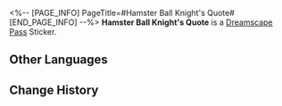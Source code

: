 <%-- [PAGE_INFO]
PageTitle=#Hamster Ball Knight's Quote#
[END_PAGE_INFO] --%>
{{Stub|Location information}}
{{Item Infobox
|id          = 223533
|image       = Dreamscape Pass Sticker Text.png
|type        = Dreamscape Pass Sticker
|type2       = The Most Absurd Stage Stickers
|invCategory = 
|rarity      = 4
|effect      = 
|description = Digital stickers that can be used to decorate the pages of the Dreamtour Handbook. They come in many different styles.
|source1     = [[Cheer up Neony, the troubled dream bubble artist]]
}}
{{Description|"Speed is everything! Floor it, my friend!"}}
'''Hamster Ball Knight's Quote''' is a [[Dreamscape Pass]] Sticker.

==Other Languages==
{{Other Languages
|en   = Hamster Ball Knight's Quote
|zhs  = 仓鼠球骑士的名句
|zht  = 倉鼠球騎士的名言
|ja   = ハムスターボールの騎士の名セリフ
|ko   = 햄스터볼 기사의 명언
|es   = Frases célebres del Caballero Bola de Hámster
|fr   = Réplique de Turbo-hamster
|ru   = Изречение Хомяка-рыцаря
|th   = วลีเด็ดของอัศวินบอลแฮมสเตอร์
|vi   = Những Câu Nói Hay Của Kỵ Sĩ Bóng Hamster
|de   = Berühmtes Zitat des Hamsterball-Ritters
|id   = Kata Mutiara Kesatria Bola Hamster
|pt   = Citações do Cavaleiro Bola de Hamster
}}

==Change History==
{{Change History|2.1}}